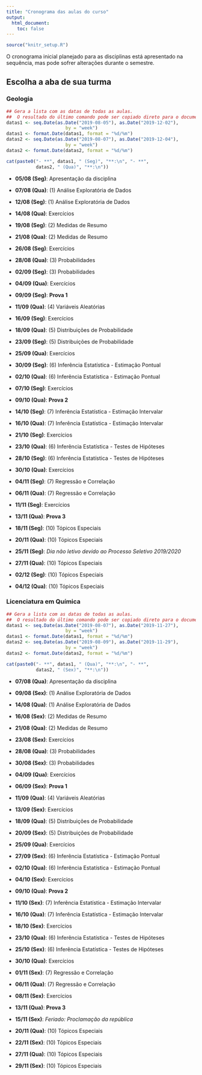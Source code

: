 ```yaml
---
title: "Cronograma das aulas do curso"
output: 
  html_document:
    toc: false
---
```


```r
source("knitr_setup.R")
```


O cronograma inicial planejado para as disciplinas 
está apresentado na sequência, mas pode sofrer alterações durante o semestre.

## Escolha a aba de sua turma {.tabset}

### Geologia

```r
## Gera a lista com as datas de todas as aulas. 
##  O resultado do último comando pode ser copiado direto para o documento
datas1 <- seq.Date(as.Date("2019-08-05"), as.Date("2019-12-02"),
                      by = "week")
datas1 <- format.Date(datas1, format = "%d/%m")
datas2 <- seq.Date(as.Date("2019-08-07"), as.Date("2019-12-04"),
                      by = "week")
datas2 <- format.Date(datas2, format = "%d/%m")

cat(paste0("- **", datas1, " (Seg)", "**:\n", "- **",
           datas2, " (Qua)", "**:\n"))
```

- **05/08 (Seg)**: Apresentação da disciplina
- **07/08 (Qua)**: (1) Análise Exploratória de Dados
 - **12/08 (Seg)**: (1) Análise Exploratória de Dados
- **14/08 (Qua)**: Exercícios
 - **19/08 (Seg)**: (2) Medidas de Resumo
- **21/08 (Qua)**: (2) Medidas de Resumo
 - **26/08 (Seg)**: Exercícios
- **28/08 (Qua)**: (3) Probabilidades
 - **02/09 (Seg)**: (3) Probabilidades
- **04/09 (Qua)**: Exercícios
 - **09/09 (Seg)**: **Prova 1**
 
- **11/09 (Qua)**: (4) Variáveis Aleatórias
 - **16/09 (Seg)**: Exercícios
- **18/09 (Qua)**: (5) Distribuições de Probabilidade
 - **23/09 (Seg)**: (5) Distribuições de Probabilidade
- **25/09 (Qua)**: Exercícios
 - **30/09 (Seg)**: (6) Inferência Estatística - Estimação Pontual
- **02/10 (Qua)**: (6) Inferência Estatística - Estimação Pontual
 - **07/10 (Seg)**: Exercícios
- **09/10 (Qua)**: **Prova 2**

 - **14/10 (Seg)**: (7) Inferência Estatística - Estimação Intervalar
- **16/10 (Qua)**: (7) Inferência Estatística - Estimação Intervalar
 - **21/10 (Seg)**: Exercícios
- **23/10 (Qua)**: (6) Inferência Estatística - Testes de Hipóteses
 - **28/10 (Seg)**: (6) Inferência Estatística - Testes de Hipóteses
- **30/10 (Qua)**: Exercícios
 - **04/11 (Seg)**: (7) Regressão e Correlação
- **06/11 (Qua)**: (7) Regressão e Correlação
 - **11/11 (Seg)**: Exercícios
- **13/11 (Qua)**: **Prova 3**

 - **18/11 (Seg)**: (10) Tópicos Especiais
- **20/11 (Qua)**: (10) Tópicos Especiais
 - **25/11 (Seg)**: *Dia não letivo devido ao Processo Seletivo 2019/2020*
- **27/11 (Qua)**: (10) Tópicos Especiais
 - **02/12 (Seg)**: (10) Tópicos Especiais
- **04/12 (Qua)**: (10) Tópicos Especiais

### Licenciatura em Química

```r
## Gera a lista com as datas de todas as aulas. 
##  O resultado do último comando pode ser copiado direto para o documento
datas1 <- seq.Date(as.Date("2019-08-07"), as.Date("2019-11-27"),
                      by = "week")
datas1 <- format.Date(datas1, format = "%d/%m")
datas2 <- seq.Date(as.Date("2019-08-09"), as.Date("2019-11-29"),
                      by = "week")
datas2 <- format.Date(datas2, format = "%d/%m")

cat(paste0("- **", datas1, " (Qua)", "**:\n", "- **",
           datas2, " (Sex)", "**:\n"))
```

- **07/08 (Qua)**: Apresentação da disciplina
- **09/08 (Sex)**: (1) Análise Exploratória de Dados
 - **14/08 (Qua)**: (1) Análise Exploratória de Dados
- **16/08 (Sex)**: (2) Medidas de Resumo
 - **21/08 (Qua)**: (2) Medidas de Resumo
- **23/08 (Sex)**: Exercícios
 - **28/08 (Qua)**: (3) Probabilidades
- **30/08 (Sex)**: (3) Probabilidades
 - **04/09 (Qua)**: Exercícios
- **06/09 (Sex)**: **Prova 1**

 - **11/09 (Qua)**: (4) Variáveis Aleatórias
- **13/09 (Sex)**: Exercícios
 - **18/09 (Qua)**: (5) Distribuições de Probabilidade
- **20/09 (Sex)**: (5) Distribuições de Probabilidade
 - **25/09 (Qua)**: Exercícios
- **27/09 (Sex)**: (6) Inferência Estatística - Estimação Pontual
 - **02/10 (Qua)**: (6) Inferência Estatística - Estimação Pontual
- **04/10 (Sex)**: Exercícios
 - **09/10 (Qua)**: **Prova 2**
 
- **11/10 (Sex)**: (7) Inferência Estatística - Estimação Intervalar
 - **16/10 (Qua)**: (7) Inferência Estatística - Estimação Intervalar
- **18/10 (Sex)**: Exercícios
 - **23/10 (Qua)**: (6) Inferência Estatística - Testes de Hipóteses
- **25/10 (Sex)**: (6) Inferência Estatística - Testes de Hipóteses
 - **30/10 (Qua)**: Exercícios
- **01/11 (Sex)**: (7) Regressão e Correlação
 - **06/11 (Qua)**: (7) Regressão e Correlação
- **08/11 (Sex)**: Exercícios
 - **13/11 (Qua)**: **Prova 3**
 
- **15/11 (Sex)**: *Feriado: Proclamação da república*
 - **20/11 (Qua)**: (10) Tópicos Especiais
- **22/11 (Sex)**: (10) Tópicos Especiais
 - **27/11 (Qua)**: (10) Tópicos Especiais
- **29/11 (Sex)**: (10) Tópicos Especiais


